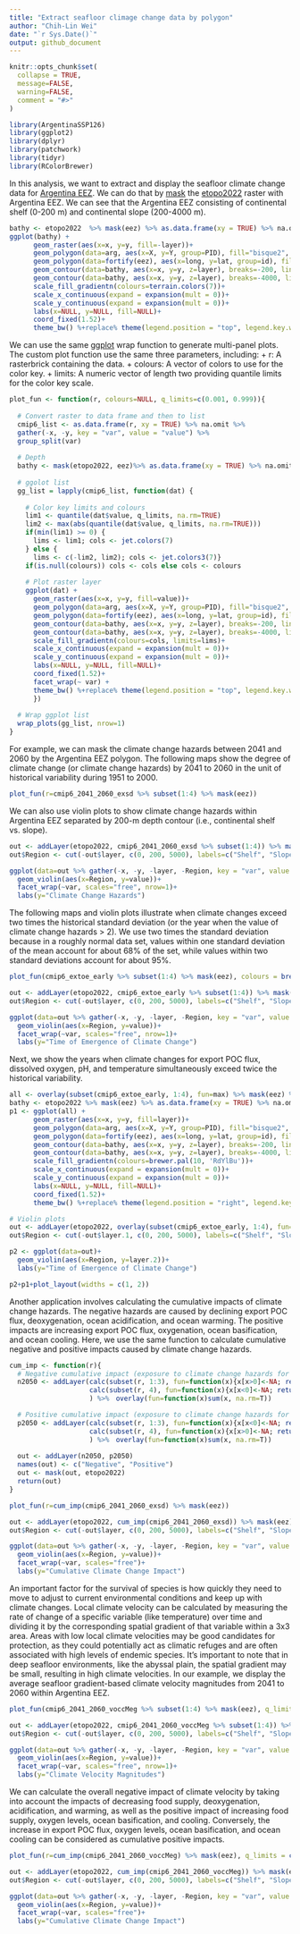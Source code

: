 ```yaml
---
title: "Extract seafloor climage change data by polygon"
author: "Chih-Lin Wei"
date: "`r Sys.Date()`"
output: github_document
---
```


```r
knitr::opts_chunk$set(
  collapse = TRUE,
  message=FALSE,
  warning=FALSE,
  comment = "#>"
)
```

```r
library(ArgentinaSSP126)
library(ggplot2)
library(dplyr)
library(patchwork)
library(tidyr)
library(RColorBrewer)
```

In this analysis, we want to extract and display the seafloor climate change data for [Argentina EEZ](https://marineregions.org/gazetteer.php?p=details&id=8466). We can do that by [mask](https://www.rdocumentation.org/packages/raster/versions/3.6-26/topics/mask) the [etopo2022](https://www.ncei.noaa.gov/products/etopo-global-relief-model) raster with Argentina EEZ. We can see that the Argentina EEZ consisting of continental shelf (0-200 m) and continental slope (200-4000 m).

```r
bathy <- etopo2022  %>% mask(eez) %>% as.data.frame(xy = TRUE) %>% na.omit
ggplot(bathy) +
      geom_raster(aes(x=x, y=y, fill=-layer))+
      geom_polygon(data=arg, aes(x=X, y=Y, group=PID), fill="bisque2", colour="transparent")+
      geom_polygon(data=fortify(eez), aes(x=long, y=lat, group=id), fill="transparent", colour="red")+
      geom_contour(data=bathy, aes(x=x, y=y, z=layer), breaks=-200, linetype=2, colour="gray50")+
      geom_contour(data=bathy, aes(x=x, y=y, z=layer), breaks=-4000, linetype=1, colour="gray50")+
      scale_fill_gradientn(colours=terrain.colors(7))+
      scale_x_continuous(expand = expansion(mult = 0))+
      scale_y_continuous(expand = expansion(mult = 0))+
      labs(x=NULL, y=NULL, fill=NULL)+
      coord_fixed(1.52)+
      theme_bw() %+replace% theme(legend.position = "top", legend.key.width =  unit(1, 'cm'))
```

We can use the same [ggplot](https://ggplot2.tidyverse.org/) wrap function to generate multi-panel plots. The custom plot function use the same three parameters, including:
  + r: A rasterbrick containing the data.
  + colours: A vector of colors to use for the color key.
  + limits: A numeric vector of length two providing quantile limits for the color key scale.

```r
plot_fun <- function(r, colours=NULL, q_limits=c(0.001, 0.999)){
  
  # Convert raster to data frame and then to list
  cmip6_list <- as.data.frame(r, xy = TRUE) %>% na.omit %>%
  gather(-x, -y, key = "var", value = "value") %>%
  group_split(var)
  
  # Depth
  bathy <- mask(etopo2022, eez)%>% as.data.frame(xy = TRUE) %>% na.omit
  
  # ggolot list
  gg_list = lapply(cmip6_list, function(dat) {
    
    # Color key limits and colours
    lim1 <- quantile(dat$value, q_limits, na.rm=TRUE)
    lim2 <- max(abs(quantile(dat$value, q_limits, na.rm=TRUE)))
    if(min(lim1) >= 0) {
      lims <- lim1; cols <- jet.colors(7)
    } else {
      lims <- c(-lim2, lim2); cols <- jet.colors3(7)}
    if(is.null(colours)) cols <- cols else cols <- colours
      
    # Plot raster layer
    ggplot(dat) +
      geom_raster(aes(x=x, y=y, fill=value))+
      geom_polygon(data=arg, aes(x=X, y=Y, group=PID), fill="bisque2", colour="transparent")+
      geom_polygon(data=fortify(eez), aes(x=long, y=lat, group=id), fill="transparent", colour="red")+
      geom_contour(data=bathy, aes(x=x, y=y, z=layer), breaks=-200, linetype=2, colour="gray50")+
      geom_contour(data=bathy, aes(x=x, y=y, z=layer), breaks=-4000, linetype=1, colour="gray50")+
      scale_fill_gradientn(colours=cols, limits=lims)+
      scale_x_continuous(expand = expansion(mult = 0))+
      scale_y_continuous(expand = expansion(mult = 0))+
      labs(x=NULL, y=NULL, fill=NULL)+
      coord_fixed(1.52)+
      facet_wrap(~ var) +
      theme_bw() %+replace% theme(legend.position = "top", legend.key.width =  unit(1, 'cm'))
      })
  
  # Wrap ggplot list
  wrap_plots(gg_list, nrow=1)
}
```

For example, we can mask the climate change hazards between 2041 and 2060 by the Argentina EEZ polygon. The following maps show the degree of climate change (or climate change hazards) by 2041 to 2060 in the unit of historical variability during 1951 to 2000.

```r
plot_fun(r=cmip6_2041_2060_exsd %>% subset(1:4) %>% mask(eez))
```

We can also use violin plots to show climate change hazards within Argentina EEZ separated by 200-m depth contour (i.e., continental shelf vs. slope).

```r
out <- addLayer(etopo2022, cmip6_2041_2060_exsd %>% subset(1:4)) %>% mask(eez) %>% as.data.frame(xy = TRUE) %>% na.omit
out$Region <- cut(-out$layer, c(0, 200, 5000), labels=c("Shelf", "Slope"))

ggplot(data=out %>% gather(-x, -y, -layer, -Region, key = "var", value = "value"))+
  geom_violin(aes(x=Region, y=value))+
  facet_wrap(~var, scales="free", nrow=1)+
  labs(y="Climate Change Hazards")
```

The following maps and violin plots illustrate when climate changes exceed two times the historical standard deviation (or the year when the value of climate change hazards > 2). We use two times the standard deviation because in a roughly normal data set, values within one standard deviation of the mean account for about 68% of the set, while values within two standard deviations account for about 95%.

```r
plot_fun(cmip6_extoe_early %>% subset(1:4) %>% mask(eez), colours = brewer.pal(10, 'RdYlBu'), q_limits = c(0, 1))
```

```r
out <- addLayer(etopo2022, cmip6_extoe_early %>% subset(1:4)) %>% mask(eez) %>% as.data.frame(xy = TRUE) %>% na.omit
out$Region <- cut(-out$layer, c(0, 200, 5000), labels=c("Shelf", "Slope"))

ggplot(data=out %>% gather(-x, -y, -layer, -Region, key = "var", value = "value"))+
  geom_violin(aes(x=Region, y=value))+
  facet_wrap(~var, scales="free", nrow=1)+
  labs(y="Time of Emergence of Climate Change")
```

Next, we show the years when climate changes for export POC flux, dissolved oxygen, pH, and temperature simultaneously exceed twice the historical variability.

```r
all <- overlay(subset(cmip6_extoe_early, 1:4), fun=max) %>% mask(eez) %>% as.data.frame(xy = TRUE) %>% na.omit
bathy <- etopo2022 %>% mask(eez) %>% as.data.frame(xy = TRUE) %>% na.omit
p1 <- ggplot(all) +
      geom_raster(aes(x=x, y=y, fill=layer))+
      geom_polygon(data=arg, aes(x=X, y=Y, group=PID), fill="bisque2", colour="transparent")+
      geom_polygon(data=fortify(eez), aes(x=long, y=lat, group=id), fill="transparent", colour="red")+
      geom_contour(data=bathy, aes(x=x, y=y, z=layer), breaks=-200, linetype=2, colour="gray50")+
      geom_contour(data=bathy, aes(x=x, y=y, z=layer), breaks=-4000, linetype=1, colour="gray50")+
      scale_fill_gradientn(colours=brewer.pal(10, 'RdYlBu'))+
      scale_x_continuous(expand = expansion(mult = 0))+
      scale_y_continuous(expand = expansion(mult = 0))+
      labs(x=NULL, y=NULL, fill=NULL)+
      coord_fixed(1.52)+
      theme_bw() %+replace% theme(legend.position = "right", legend.key.height =  unit(1.8, 'cm'))

# Violin plots
out <- addLayer(etopo2022, overlay(subset(cmip6_extoe_early, 1:4), fun=max)) %>% mask(eez) %>% as.data.frame(xy = TRUE) %>% na.omit
out$Region <- cut(-out$layer.1, c(0, 200, 5000), labels=c("Shelf", "Slope"))

p2 <- ggplot(data=out)+
  geom_violin(aes(x=Region, y=layer.2))+
  labs(y="Time of Emergence of Climate Change")
```

```r
p2+p1+plot_layout(widths = c(1, 2))
```

Another application involves calculating the cumulative impacts of climate change hazards. The negative hazards are caused by declining export POC flux, deoxygenation, ocean acidification, and ocean warming. The positive impacts are increasing export POC flux, oxygenation, ocean basification, and ocean cooling. Here, we use the same function to calculate cumulative negative and positive impacts caused by climate change hazards.

```r
cum_imp <- function(r){
  # Negative cumulative impact (exposure to climate change hazards for epc<0, o2<0, ph<0, and thetao>0)
  n2050 <- addLayer(calc(subset(r, 1:3), fun=function(x){x[x>0]<-NA; return(-x)}),
                    calc(subset(r, 4), fun=function(x){x[x<0]<-NA; return(x)})
                    ) %>%　overlay(fun=function(x)sum(x, na.rm=T))

  # Positive cumulative impact (exposure to climate change hazards for epc>0, o2>0, ph>0, and thetao<0)
  p2050 <- addLayer(calc(subset(r, 1:3), fun=function(x){x[x<0]<-NA; return(x)}),
                    calc(subset(r, 4), fun=function(x){x[x>0]<-NA; return(-x)})
                    ) %>%　overlay(fun=function(x)sum(x, na.rm=T))
  
  out <- addLayer(n2050, p2050)
  names(out) <- c("Negative", "Positive")
  out <- mask(out, etopo2022)
  return(out)
}
```

```r
plot_fun(r=cum_imp(cmip6_2041_2060_exsd) %>% mask(eez))
```

```r
out <- addLayer(etopo2022, cum_imp(cmip6_2041_2060_exsd)) %>% mask(eez) %>% as.data.frame(xy = TRUE) %>% na.omit
out$Region <- cut(-out$layer, c(0, 200, 5000), labels=c("Shelf", "Slope"))

ggplot(data=out %>% gather(-x, -y, -layer, -Region, key = "var", value = "value"))+
  geom_violin(aes(x=Region, y=value))+
  facet_wrap(~var, scales="free")+
  labs(y="Cumulative Climate Change Impact")
```

An important factor for the survival of species is how quickly they need to move to adjust to current environmental conditions and keep up with climate changes. Local climate velocity can be calculated by measuring the rate of change of a specific variable (like temperature) over time and dividing it by the corresponding spatial gradient of that variable within a 3x3 area. Areas with low local climate velocities may be good candidates for protection, as they could potentially act as climatic refuges and are often associated with high levels of endemic species. It's important to note that in deep seafloor environments, like the abyssal plain, the spatial gradient may be small, resulting in high climate velocities. In our example, we display the average seafloor gradient-based climate velocity magnitudes from 2041 to 2060 within Argentina EEZ.

```r
plot_fun(cmip6_2041_2060_voccMeg %>% subset(1:4) %>% mask(eez), q_limits=c(0.01, 0.99))
```

```r
out <- addLayer(etopo2022, cmip6_2041_2060_voccMeg %>% subset(1:4)) %>% mask(eez) %>% as.data.frame(xy = TRUE) %>% na.omit
out$Region <- cut(-out$layer, c(0, 200, 5000), labels=c("Shelf", "Slope"))

ggplot(data=out %>% gather(-x, -y, -layer, -Region, key = "var", value = "value"))+
  geom_violin(aes(x=Region, y=value))+
  facet_wrap(~var, scales="free", nrow=1)+
  labs(y="Climate Velocity Magnitudes")
```

We can calculate the overall negative impact of climate velocity by taking into account the impacts of decreasing food supply, deoxygenation, acidification, and warming, as well as the positive impact of increasing food supply, oxygen levels, ocean basification, and cooling. Conversely, the increase in export POC flux, oxygen levels, ocean basification, and ocean cooling can be considered as cumulative positive impacts.

```r
plot_fun(r=cum_imp(cmip6_2041_2060_voccMeg) %>% mask(eez), q_limits = c(0, 0.99))
```

```r
out <- addLayer(etopo2022, cum_imp(cmip6_2041_2060_voccMeg)) %>% mask(eez) %>% as.data.frame(xy = TRUE) %>% na.omit
out$Region <- cut(-out$layer, c(0, 200, 5000), labels=c("Shelf", "Slope"))

ggplot(data=out %>% gather(-x, -y, -layer, -Region, key = "var", value = "value"))+
  geom_violin(aes(x=Region, y=value))+
  facet_wrap(~var, scales="free")+
  labs(y="Cumulative Climate Change Impact")
```
